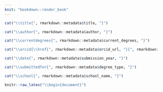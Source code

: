 ```yaml
---
knit: "bookdown::render_book"
---
```


<!-- *************************************************** -->
<!-- Title page                                          -->
<!-- DO NOT EDIT THIS FILE                               -->
<!-- This page uses metadata from index.Rmd file         -->
<!-- *************************************************** -->

<!-- ***THESIS TITLE*** -->
```r
cat("\\title{", rmarkdown::metadata$title, "}")
```
<!-- ***YOUR NAME*** -->
```r
cat("\\author{", rmarkdown::metadata$author, "}")
```

<!-- ***YOUR CURRENT DEGREES*** -->
```r
cat("\\currentdegrees{", rmarkdown::metadata$current_degrees, "}")
```
<!-- ***ORCID ID*** -->
```r
cat("\\orcid{\\href{", rmarkdown::metadata$orcid_url, "}{", rmarkdown::metadata$orcid_id, "}}")
```

<!-- ***YEAR OF SUBMISSION*** -->
```r
cat("\\date{", rmarkdown::metadata$submission_year, "}")
```

<!-- ***TYPE OF DEGREE*** -->
```r
cat("\\submittedfor{", rmarkdown::metadata$degree_type, "}")
```

<!-- ***YOUR SCHOOL*** -->
```r
cat("\\school{", rmarkdown::metadata$school_name, "}")
```

<!--The code below is a bit of a hack. If left as naked LaTex, knitr/pandoc incorrectly --> 
<!-- converts the \ in \begin{document} to \textbackslash begin\{document\} and the 
<!-- document fails to compile. -->
<!-- It is unclear why this is the case as all of the other commands work here correctly. -->
<!-- This issue with Pandoc may be the reason though: https://github.com/jgm/pandoc/issues/2493 -->
<!-- Pandoc, which compiles knitted R markdown to latex and then to pdf expects to see -->
<!-- an \end{document} here.  But rhat exists in uqthesis.tex.  I can't put the \begin{document} -->
<!-- in there and also build the title page in an R Markdown document as far as I know. -->
```r
knitr::raw_latex("\\begin{document}")
```

\frontmatter

<!-- Assemble title page -->
\maketitle

\clearpage
